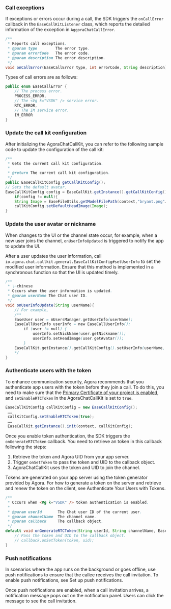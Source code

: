 <PlatformWrapper platform="android">

### Call exceptions

If exceptions or errors occur during a call, the SDK triggers the `onCallError` callback in the `EaseCallKitListener` class, which reports the detailed information of the exception in `AggoraChatCallError`. 

```java
/**
 * Reports call exceptions.
 * @param type        The error type.
 * @param errorCode   The error code.
 * @param description The error description.
 */
void onCallError(EaseCallError type, int errorCode, String description);
```

Types of call errors are as follows:

```java
public enum EaseCallError {
    // The process error.
    PROCESS_ERROR,
    // The <Vg k="VSDK" /> service error.
    RTC_ERROR,
    // The IM service error.
    IM_ERROR
}
```

### Update the call kit configuration

After initializing the AgoraChatCallKit, you can refer to the following sample code to update the configuration of the call kit:

```java
/**
 * Gets the current call kit configuration.
 *
 * @return The current call kit configuration.
 */
public EaseCallKitConfig getCallKitConfig();
// Sets the default avatar.
EaseCallKitConfig config = EaseCallKit.getInstance().getCallKitConfig();
	if(config != null){
    String Image = EaseFileUtils.getModelFilePath(context,"bryant.png"……);
    callKitConfig.setDefaultHeadImage(Image);
}
```

### Update the user avatar or nickname

When changes to the UI or the channel state occur, for example, when a new user joins the channel, `onUserInfoUpdated` is triggered to notify the app to update the UI.

After a user updates the user information, call `io.agora.chat.callkit.general.EaseCallKitConfig#setUserInfo` to set the modified user information. Ensure that this method is implemented in a synchronous function so that the UI is updated timely.

```java
/**
 * \~chinese
 * Occurs when the user information is updated.
 * @param userName The Chat user ID.
 */
void onUserInfoUpdate(String userName){
    // For example,
    /**
    EaseUser user = mUsersManager.getUserInfo(userName);
    EaseCallUserInfo userInfo = new EaseCallUserInfo();
        if (user != null) {
            userInfo.setNickName(user.getNickname());
            userInfo.setHeadImage(user.getAvatar());
        }
    EaseCallKit.getInstance().getCallKitConfig().setUserInfo(userName, userInfo);
    */
}
```

### Authenticate users with the <Vg k="VSDK" /> token

To enhance communication security, Agora recommends that you authenticate app users with the <Vg k="VSDK" /> token before they join a call. To do this, you need to make sure that the [Primary Certificate of your project is enabled](../reference/manage-agora-account#enable-the-primary-certificate), and `setEnableRTCToken` in the AgoraChatCallKit is set to `true`.

```java
EaseCallKitConfig callKitConfig = new EaseCallKitConfig();
 ……
 callKitConfig.setEnableRTCToken(true);
 ……
 EaseCallKit.getInstance().init(context, callKitConfig);
```

Once you enable token authentication, the SDK triggers the `onGenerateRTCToken` callback. You need to retrieve an <Vg k="VSDK" /> token in this callback following the steps:

1. Retrieve the <Vg k="VSDK" /> token and Agora UID from your app server.
2. Trigger `onSetToken` to pass the token and UID to the callback object.
3. AgoraChatCallKit uses the token and UID to join the channel.

Tokens are generated on your app server using the token generator provided by Agora. For how to generate a token on the server and retrieve and renew the token on the client, see <Link to="/video-calling/get-started/authentication-workflow">Authenticate Your Users with Tokens</Link>.


```java
/**
 * Occurs when <Vg k="VSDK" /> token authentication is enabled.
 * 
 * @param userId       The Chat user ID of the current user.
 * @param channelName  The channel name.
 * @param callback     The callback object.
 */
default void onGenerateRTCToken(String userId, String channelName, EaseCallKitTokenCallback callback) {
    // Pass the token and UID to the callback object.
    // callback.onSetToken(token, uid);
}
```

### Push notifications

In scenarios where the app runs on the background or goes offline, use push notifications to ensure that the callee receives the call invitation. To enable push notifications, see <Link to="../develop/offline-push#set-up-push-notifications">Set up push notifications</Link>.

Once push notifications are enabled, when a call invitation arrives, a notification message pops out on the notification panel. Users can click the message to see the call invitation.

</PlatformWrapper>